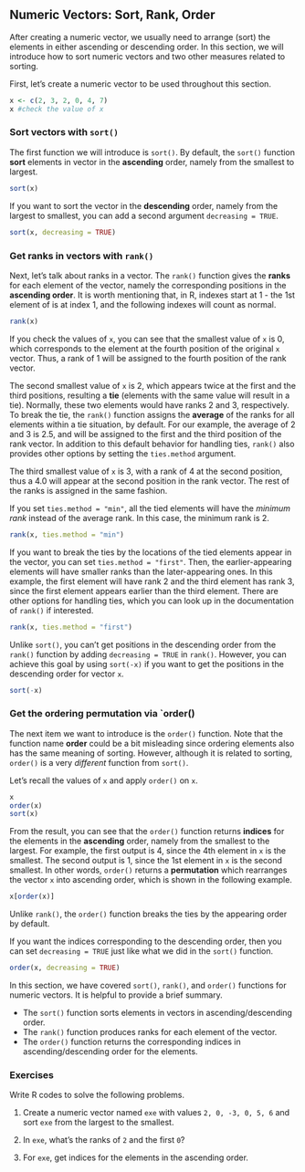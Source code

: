 ## Numeric Vectors: Sort, Rank, Order {#numeric-sort-rank-order}

After creating a numeric vector, we usually need to arrange (sort) the elements in either ascending or descending order. In this section, we will introduce how to sort numeric vectors and two other measures related to sorting. 


First, let's create a numeric vector to be used throughout this section.

```r
x <- c(2, 3, 2, 0, 4, 7)
x #check the value of x
```

### Sort vectors with `sort()`

The first function we will introduce is `sort()`. By default, the `sort()` function **sort** elements in vector in the **ascending** order, namely from the smallest to largest.

```r
sort(x)
```

If you want to sort the vector in the **descending** order, namely from the largest to smallest, you can add a second argument `decreasing = TRUE`.

```r
sort(x, decreasing = TRUE)
```

### Get ranks in vectors with `rank()`

Next, let's talk about ranks in a vector. The `rank()` function gives the **ranks** for each element of the vector, namely the corresponding positions in the **ascending order**. It is worth mentioning that, in R, indexes start at 1 - the 1st element of is at index 1, and the following indexes will count as normal.

```r
rank(x)
```

If you check the values of `x`, you can see that the smallest value of `x` is 0, which corresponds to the  element at the fourth position of the original `x` vector. Thus, a rank of 1 will be assigned to the fourth position of the rank vector. 

The second smallest value of `x` is 2, which appears twice at the first and the third positions, resulting a **tie** (elements with the same value will result in a tie). Normally, these two elements would have ranks 2 and 3, respectively. To break the tie, the `rank()` function assigns the **average** of the ranks for all elements within a tie situation, by default. For our example, the average of 2 and 3 is 2.5, and will be assigned to the first and the third position of the rank vector. In addition to this default behavior for handling ties, `rank()` also provides other options by setting the `ties.method` argument. 

The third smallest value of `x` is 3, with a rank of 4 at the second position, thus a 4.0 will appear at the second position in the rank vector. The rest of the ranks is assigned in the same fashion. 

If you set `ties.method = "min"`, all the tied elements will have the *minimum rank* instead of the average rank. In this case, the minimum rank is 2. 

```r
rank(x, ties.method = "min")
```

If you want to break the ties by the locations of the tied elements appear in the vector, you can set `ties.method = "first"`. Then, the earlier-appearing elements will have smaller ranks than the later-appearing ones. In this example, the first element will have rank 2 and the third element has rank 3, since the first element appears earlier than the third element. There are other options for handling ties, which you can look up in the documentation of `rank()` if interested. 

```r
rank(x, ties.method = "first")
```

::: {.infobox .caution data-latex="{caution}"}
Unlike `sort()`, you can't get positions in the descending order from the `rank()` function by adding `decreasing = TRUE` in `rank()`. However, you can achieve this goal by using `sort(-x)` if you want to get the positions in the descending order for vector `x`.
```r
sort(-x)
```
:::



### Get the ordering permutation via `order()

The next item we want to introduce is the `order()` function. Note that the function name **order** could be a bit misleading since ordering elements also has the same meaning of sorting. However, although it is related to sorting, `order()` is a very *different* function from `sort()`.  

Let's recall the values of `x` and apply `order()` on `x`.

```r
x
order(x)
sort(x)
```

From the result, you can see that the `order()` function returns **indices** for the elements in the **ascending** order, namely from the smallest to the largest. For example, the first output is 4, since the 4th element in `x` is the smallest. The second output is 1, since the 1st element in `x` is the second smallest. In other words, `order()` returns a **permutation** which rearranges the vector `x` into ascending order, which is shown in the following example.

```r
x[order(x)]
```


::: {.infobox .caution data-latex="{caution}"}
Unlike `rank()`, the `order()` function breaks the ties by the appearing order by default.
:::

If you want the indices corresponding to the descending order, then you can set `decreasing = TRUE` just like what we did in the `sort()` function. 

```r
order(x, decreasing = TRUE)  
```

In this section, we have covered `sort()`, `rank()`, and `order()` functions for numeric vectors. It is helpful to provide a brief summary. 

- The `sort()` function sorts elements in vectors in ascending/descending order. 
- The `rank()` function produces ranks for each element of the vector.
- The `order()` function returns the corresponding indices in ascending/descending order for the elements.




### Exercises

Write R codes to solve the following problems.

1. Create a numeric vector named `exe` with values `2, 0, -3, 0, 5, 6` and sort `exe` from the largest to the smallest.

2. In `exe`, what's the ranks of `2` and the first `0`? 

3. For `exe`, get indices for the elements in the ascending order.

